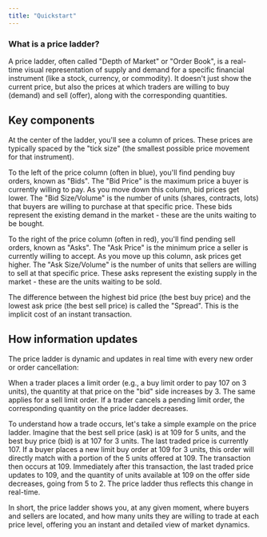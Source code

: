 ```yaml
---
title: "Quickstart"
---
```


### What is a price ladder?

A price ladder, often called "Depth of Market" or "Order Book", is a real-time visual representation of supply and demand for a specific financial instrument (like a stock, currency, or commodity). It doesn't just show the current price, but also the prices at which traders are willing to buy (demand) and sell (offer), along with the corresponding quantities.

## Key components

At the center of the ladder, you'll see a column of prices. These prices are typically spaced by the "tick size" (the smallest possible price movement for that instrument).

To the left of the price column (often in blue), you'll find pending buy orders, known as "Bids". The "Bid Price" is the maximum price a buyer is currently willing to pay. As you move down this column, bid prices get lower. The "Bid Size/Volume" is the number of units (shares, contracts, lots) that buyers are willing to purchase at that specific price. These bids represent the existing demand in the market - these are the units waiting to be bought.

To the right of the price column (often in red), you'll find pending sell orders, known as "Asks". The "Ask Price" is the minimum price a seller is currently willing to accept. As you move up this column, ask prices get higher. The "Ask Size/Volume" is the number of units that sellers are willing to sell at that specific price. These asks represent the existing supply in the market - these are the units waiting to be sold.

The difference between the highest bid price (the best buy price) and the lowest ask price (the best sell price) is called the "Spread". This is the implicit cost of an instant transaction.

## How information updates

The price ladder is dynamic and updates in real time with every new order or order cancellation:

When a trader places a limit order (e.g., a buy limit order to pay 107 on 3 units), the quantity at that price on the "bid" side increases by 3. The same applies for a sell limit order. If a trader cancels a pending limit order, the corresponding quantity on the price ladder decreases.

To understand how a trade occurs, let's take a simple example on the price ladder. Imagine that the best sell price (ask) is at 109 for 5 units, and the best buy price (bid) is at 107 for 3 units. The last traded price is currently 107. If a buyer places a new limit buy order at 109 for 3 units, this order will directly match with a portion of the 5 units offered at 109. The transaction then occurs at 109. Immediately after this transaction, the last traded price updates to 109, and the quantity of units available at 109 on the offer side decreases, going from 5 to 2. The price ladder thus reflects this change in real-time.

In short, the price ladder shows you, at any given moment, where buyers and sellers are located, and how many units they are willing to trade at each price level, offering you an instant and detailed view of market dynamics.